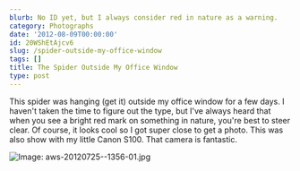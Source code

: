 ```yaml
---
blurb: No ID yet, but I always consider red in nature as a warning.
category: Photographs
date: '2012-08-09T00:00:00'
id: 20WShEtAjcv6
slug: /spider-outside-my-office-window
tags: []
title: The Spider Outside My Office Window
type: post
---
```


This spider was hanging (get it) outside my office window for a few days. I haven't taken the time to figure out the type, but I've always heard that when you see a bright red mark on something in nature, you're best to steer clear. Of course, it looks cool so I got super close to get a photo. This was also show with my little Canon S100. That camera is fantastic. 

![Image: aws-20120725--1356-01.jpg](/aws-20120725--1356-01.jpg)